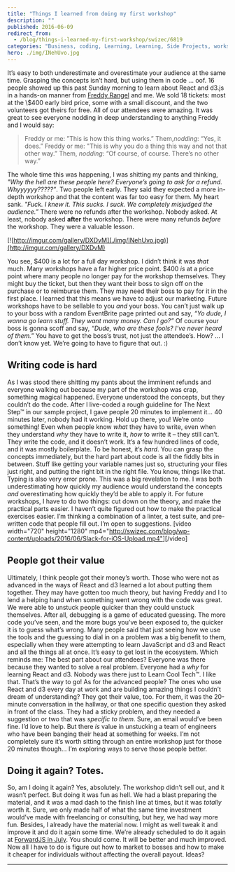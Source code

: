 ```yaml
---
title: "Things I learned from doing my first workshop"
description: ""
published: 2016-06-09
redirect_from:
  - /blog/things-i-learned-my-first-workshop/swizec/6819
categories: "Business, coding, Learning, Learning, Side Projects, workshop"
hero: ./img/INehUvo.jpg
---
```


It’s easy to both underestimate and overestimate your audience at the same time. Grasping the concepts isn’t hard, but using them in code ... oof. 16 people showed up this past Sunday morning to learn about React and d3.js in a hands-on manner from [Freddy Rangel](https://twitter.com/frangel85) and me. We sold 18 tickets: most at the \\\$400 early bird price, some with a small discount, and the two volunteers got theirs for free. All of our attendees were amazing. It was great to see everyone nodding in deep understanding to anything Freddy and I would say:

> Freddy or me: ”This is how this thing works.” Them,_nodding_: “Yes, it does.” Freddy or me: "This is why you do a thing this way and not that other way.” Them, _nodding_: “Of course, of course. There’s no other way.”

The whole time this was happening, I was shitting my pants and thinking, _"Why the hell are these people here? Everyone’s going to ask for a refund. Whyyyyyy?????”_. Two people left early. They said they expected a more in-depth workshop and that the content was far too easy for them. My heart sank. _"Fuck. I knew it. This sucks. I suck. We completely misjudged the audience.”_ There were no refunds after the workshop. Nobody asked. At least, nobody asked **after** the workshop. There were many refunds _before_ the workshop. They were a valuable lesson.

[![http://imgur.com/gallery/DXDvM](./img/INehUvo.jpg)](http://imgur.com/gallery/DXDvM)

You see, $400 is a lot for a full day workshop. I didn’t think it was _that_ much. Many workshops have a far higher price point. $400 _is_ at a price point where many people no longer pay for the workshop themselves. They might buy the ticket, but then they want their boss to sign off on the purchase or to reimburse them. They may need their boss to pay for it in the first place. I learned that this means we have to adjust our marketing. Future workshops have to be sellable to you _and_ your boss. You can’t just walk up to your boss with a random EventBrite page printed out and say, _“Yo dude, I wanna go learn stuff. They want many money. Can I go?”_ Of course your boss is gonna scoff and say, _“Dude, who are these fools? I’ve never heard of them.”_ You have to get the boss’s trust, not just the attendee’s. How? … I don’t know yet. We’re going to have to figure that out. :)

## Writing code is hard

As I was stood there shitting my pants about the imminent refunds and everyone walking out because my part of the workshop was crap, something magical happened. Everyone understood the concepts, but they couldn’t do the code. After I live-coded a rough guideline for The Next Step™ in our sample project, I gave people 20 minutes to implement it… 40 minutes later, nobody had it working. Hold up there, you! We’re onto something! Even when people know _what_ they have to write, even when they understand _why_ they have to write it, _how_ to write it – they still can’t. They write the code, and it doesn’t work. It’s a few hundred lines of code, and it was mostly boilerplate. To be honest, it’s _hard_. You can grasp the concepts immediately, but the hard part about code is all the fiddly bits in between. Stuff like getting your variable names just so, structuring your files just right, and putting the right bit in the right file. You know, things like that. Typing is also very error prone. This was a big revelation to me. I was both underestimating how quickly my audience would understand the concepts _and_ overestimating how quickly they’d be able to apply it. For future workshops, I have to do two things: cut down on the theory, and make the practical parts easier. I haven’t quite figured out how to make the practical exercises easier. I’m thinking a combination of a linter, a test suite, and pre-written code that people fill out. I’m open to suggestions. \[video width="720" height="1280" mp4="<http://swizec.com/blog/wp-content/uploads/2016/06/Slack-for-iOS-Upload.mp4">]\[/video]

## People got their value

Ultimately, I think people got their money’s worth. Those who were not as advanced in the ways of React and d3 learned a lot about putting them together. They may have gotten too much theory, but having Freddy and I to lend a helping hand when something went wrong with the code was great. We were able to unstuck people quicker than they could unstuck themselves. After all, debugging is a game of educated guessing. The more code you’ve seen, and the more bugs you’ve been exposed to, the quicker it is to guess what’s wrong. Many people said that just seeing how we use the tools and the guessing to dial in on a problem was a big benefit to them, especially when they were attempting to learn JavaScript and d3 and React and all the things all at once. It’s easy to get lost in the ecosystem. Which reminds me: The best part about our attendees? Everyone was there because they wanted to solve a real problem. Everyone had a _why_ for learning React and d3. Nobody was there just to Learn Cool Tech™. I like that. That’s the way to go! As for the advanced people? The ones who use React and d3 every day at work and are building amazing things I couldn’t dream of understanding? They got their value, too. For them, it was the 20-minute conversation in the hallway, or that one specific question they asked in front of the class. They had a sticky problem, and they needed a suggestion or two that was _specific to them_. Sure, an email would’ve been fine. I’d love to help. But there _is_ value in unstucking a team of engineers who have been banging their head at something for weeks. I’m not completely sure it’s worth sitting through an entire workshop just for those 20 minutes though… I’m exploring ways to serve those people better.

## Doing it again? Totes.

So, am I doing it again? Yes, absolutely. The workshop didn’t sell out, and it wasn’t perfect. But doing it was fun as hell. We had a blast preparing the material, and it was a mad dash to the finish line at times, but it was _totally_ worth it. Sure, we only made half of what the same time investment would’ve made with freelancing or consulting, but hey, we had way more fun. Besides, I already have the material now. I might as well tweak it and improve it and do it again some time. We’re already scheduled to do it again at [ForwardJS in July](https://forwardjs.com/). You should come. It will be better and much improved. Now all I have to do is figure out how to market to bosses and how to make it cheaper for individuals without affecting the overall payout. Ideas?

---

